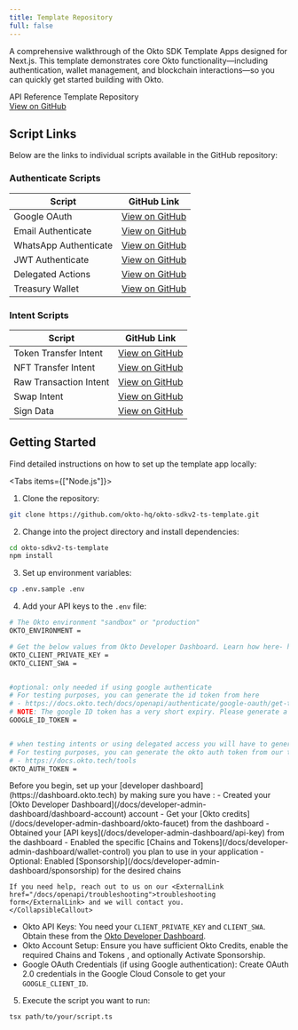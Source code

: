 ```yaml
---
title: Template Repository
full: false
---
```



A comprehensive walkthrough of the Okto SDK Template Apps designed for Next.js. This template demonstrates core Okto functionality—including authentication, wallet management, and blockchain interactions—so you can quickly get started building with Okto.

<div className="bg-white dark:bg-[#1a1a1e] rounded-lg shadow-sm border border-gray-200 dark:border-[#2b2b2c] p-4 w-full my-4">
  <div className="flex items-center justify-between">
    <span className="text-base font-semibold text-gray-900 dark:text-gray-100">
      API Reference Template Repository
    </span>
    <div className="flex gap-3">
      <a
        href="https://github.com/okto-hq/okto-sdkv2-ts-template/tree/main/src"
        target="_blank"
        rel="noopener noreferrer"
        className="no-underline px-4 py-2 bg-blue-600 hover:bg-blue-700 text-white text-sm font-medium rounded-lg transition-colors min-w-[120px] text-center"
      >
        View on GitHub
      </a>
    </div>
  </div>
</div>

## Script Links

Below are the links to individual scripts available in the GitHub repository:

### Authenticate Scripts

| **Script**            | **GitHub Link**                                                                                                         |
| --------------------- | ----------------------------------------------------------------------------------------------------------------------- |
| Google OAuth          | [View on GitHub](https://github.com/okto-hq/okto-sdkv2-ts-template/blob/main/src/auth/googleAuthenticate_template.ts)   |
| Email Authenticate    | [View on GitHub](https://github.com/okto-hq/okto-sdkv2-ts-template/blob/main/src/auth/emailAuthenticate_template.ts)    |
| WhatsApp Authenticate | [View on GitHub](https://github.com/okto-hq/okto-sdkv2-ts-template/blob/main/src/auth/whatsappAuthenticate_template.ts) |
| JWT Authenticate      | [View on GitHub](https://github.com/okto-hq/okto-sdkv2-ts-template/blob/main/src/auth/jwtAuthenticate_template.ts)      |
| Delegated Actions     | [View on GitHub](https://github.com/okto-hq/okto-sdkv2-ts-template/blob/main/src/auth/delegatedActions_template.tse)    |
| Treasury Wallet       | [View on GitHub](https://github.com/okto-hq/okto-sdkv2-ts-template/blob/main/src/auth/treasuryWallet_template.ts)       |

### Intent Scripts

| **Script**             | **GitHub Link**                                                                                                   |
| ---------------------- | ----------------------------------------------------------------------------------------------------------------- |
| Token Transfer Intent  | [View on GitHub](https://github.com/okto-hq/okto-sdkv2-ts-template/blob/main/src/intents/tokenTransfer.ts)        |
| NFT Transfer Intent    | [View on GitHub](https://github.com/okto-hq/okto-sdkv2-ts-template/blob/main/src/intents/nftTransferIntent.ts)    |
| Raw Transaction Intent | [View on GitHub](https://github.com/okto-hq/okto-sdkv2-ts-template/blob/main/src/intents/rawTransactionIntent.ts) |
| Swap Intent            | [View on GitHub](https://github.com/okto-hq/okto-sdkv2-ts-template/blob/main/src/intents/swapIntent.ts)           |
| Sign Data              | [View on GitHub](https://github.com/okto-hq/okto-sdkv2-ts-template/blob/main/src/intents/signData_template.ts)    |

## Getting Started

Find detailed instructions on how to set up the template app locally:

<Tabs items={["Node.js"]}>
  <Tab value="Node.js" >

1. Clone the repository:

```bash
git clone https://github.com/okto-hq/okto-sdkv2-ts-template.git
```

2. Change into the project directory and install dependencies:

```bash
cd okto-sdkv2-ts-template
npm install
```

3. Set up environment variables:

```bash
cp .env.sample .env
```

4. Add your API keys to the `.env` file:

```bash title=".env"
# The Okto environment "sandbox" or "production"
OKTO_ENVIRONMENT =

# Get the below values from Okto Developer Dashboard. Learn how here- https://docs.okto.tech/docs/developer-admin-dashboard
OKTO_CLIENT_PRIVATE_KEY =
OKTO_CLIENT_SWA =


#optional: only needed if using google authenticate
# For testing purposes, you can generate the id token from here
# - https://docs.okto.tech/docs/openapi/authenticate/google-oauth/get-token-id
# NOTE: The google ID token has a very short expiry. Please generate a new token just before running this code. You can check the expiry at jwt.io
GOOGLE_ID_TOKEN =


# when testing intents or using delegated access you will have to generate the okto auth token from session config
# For testing purposes, you can generate the okto auth token from our tool 'Session and Okto Auth Token Generator'
# - https://docs.okto.tech/tools
OKTO_AUTH_TOKEN =
```

  <CollapsibleCallout type="warning" title="Essential Setup Required">
    Before you begin, set up your [developer dashboard](https://dashboard.okto.tech) by making sure you have :
    - Created your [Okto Developer Dashboard](/docs/developer-admin-dashboard/dashboard-account) account
    - Get your [Okto credits](/docs/developer-admin-dashboard/okto-faucet) from the dashboard
    - Obtained your [API keys](/docs/developer-admin-dashboard/api-key) from the dashboard
    - Enabled the specific [Chains and Tokens](/docs/developer-admin-dashboard/wallet-control) you plan to use in your application
    - Optional: Enabled [Sponsorship](/docs/developer-admin-dashboard/sponsorship) for the desired chains

    If you need help, reach out to us on our <ExternalLink href="/docs/openapi/troubleshooting">troubleshooting form</ExternalLink> and we will contact you.
    </CollapsibleCallout>

  - Okto API Keys: You need your `CLIENT_PRIVATE_KEY` and `CLIENT_SWA`. Obtain these from the [Okto Developer Dashboard](https://dashboard.okto.tech/login).
  - Okto Account Setup: Ensure you have sufficient <ExternalLink href="https://dashboard.okto.tech/okto-credits">Okto Credits</ExternalLink>, enable the required <ExternalLink href="https://dashboard.okto.tech/wallet-controls">Chains and Tokens </ExternalLink>, and optionally <ExternalLink href="https://dashboard.okto.tech/paymaster">Activate Sponsorship</ExternalLink>.
  - Google OAuth Credentials (if using Google authentication): Create OAuth 2.0 credentials in the <ExternalLink href="/docs/openapi/authenticate/google-oauth/google-console-setup">Google Cloud Console</ExternalLink> to get your `GOOGLE_CLIENT_ID`.

5. Execute the script you want to run:

```bash
tsx path/to/your/script.ts
```

  </Tab>
</Tabs>
